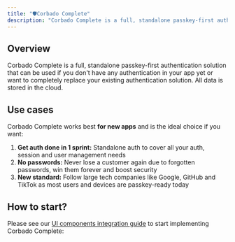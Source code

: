 ```yaml
---
title: "🛡️Corbado Complete"
description: "Corbado Complete is a full, standalone passkey-first auth solution in the cloud."
---
```



## Overview

Corbado Complete is a full, standalone passkey-first authentication solution that can be used if you don't have any authentication in your app yet or want to completely replace your existing authentication solution. All data is stored in the cloud.

## Use cases

Corbado Complete works best **for new apps** and is the ideal choice if you want:

1. **Get auth done in 1 sprint:** Standalone auth to cover all your auth, session and user management needs
2. **No passwords:** Never lose a customer again due to forgotten passwords, win them forever and boost security
3. **New standard:** Follow large tech companies like Google, GitHub and TikTok as most users and devices are passkey-ready today

## How to start?

Please see our [UI components integration guide](../frontend-integration/ui-components) to start implementing Corbado Complete:

<Card href="/frontend-integration/ui-components/">
<Blogpost title="UI Components" />
</Card>